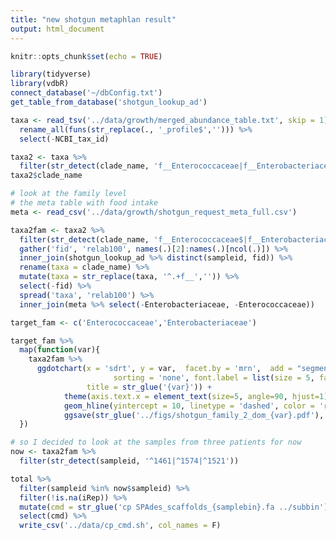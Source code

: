 ```yaml
---
title: "new shotgun metaphlan result"
output: html_document
---
```


```r
knitr::opts_chunk$set(echo = TRUE)
```


```r
library(tidyverse)
library(vdbR)
connect_database('~/dbConfig.txt')
get_table_from_database('shotgun_lookup_ad')
```

```r
taxa <- read_tsv('../data/growth/merged_abundance_table.txt', skip = 1)  %>% 
  rename_all(funs(str_replace(., '_profile$',''))) %>% 
  select(-NCBI_tax_id)

taxa2 <- taxa %>% 
  filter(str_detect(clade_name, 'f__Enterococcaceae|f__Enterobacteriaceae')) 
taxa2$clade_name

# look at the family level 
# the meta table with food intake
meta <- read_csv('../data/growth/shotgun_request_meta_full.csv')

taxa2fam <- taxa2 %>% 
  filter(str_detect(clade_name, 'f__Enterococcaceae$|f__Enterobacteriaceae$'))  %>% 
  gather('fid', 'relab100', names(.)[2]:names(.)[ncol(.)]) %>% 
  inner_join(shotgun_lookup_ad %>% distinct(sampleid, fid)) %>% 
  rename(taxa = clade_name) %>% 
  mutate(taxa = str_replace(taxa, '^.+f__','')) %>% 
  select(-fid) %>% 
  spread('taxa', 'relab100') %>% 
  inner_join(meta %>% select(-Enterobacteriaceae, -Enterococcaceae))

target_fam <- c('Enterococcaceae','Enterobacteriaceae')

target_fam %>% 
  map(function(var){
    taxa2fam %>% 
      ggdotchart(x = 'sdrt', y = var,  facet.by = 'mrn',  add = "segments", color = 'empirical',
                       sorting = 'none', font.label = list(size = 5, face = "plain"),
                 title = str_glue('{var}')) +
            theme(axis.text.x = element_text(size=5, angle=90, hjust=1)) +
            geom_hline(yintercept = 10, linetype = 'dashed', color = 'red') +
            ggsave(str_glue('../figs/shotgun_family_2_dom_{var}.pdf'), width = 15, height = 7)
  })

# so I decided to look at the samples from three patients for now
now <- taxa2fam %>% 
  filter(str_detect(sampleid, '^1461|^1574|^1521'))

total %>% 
  filter(sampleid %in% now$sampleid) %>% 
  filter(!is.na(iRep)) %>% 
  mutate(cmd = str_glue('cp SPAdes_scaffolds_{samplebin}.fa ../subbin')) %>% 
  select(cmd) %>% 
  write_csv('../data/cp_cmd.sh', col_names = F)

```

